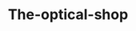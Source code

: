 ---
slug: the-optical-shop
link: /projects/the-optical-shop/
category: 'projects'
title: The-optical-shop
publicData: Sep 11th 2020
pagesCount: 8
pages: 
        - page:
            - image: ../../assets/images/projects/project-0-openfactoring/1.jpg
            - title: Главная,
        - page:
            - image: ../../assets/images/projects/project-0-openfactoring/1.jpg
            - title: Бренды,
        - page:
            - image: ../../assets/images/projects/project-0-openfactoring/1.jpg
            - title: Линзы,
        - page:
            - image: ../../assets/images/projects/project-0-openfactoring/1.jpg
            - title: Контакты,
        - page:
            - image: ../../assets/images/projects/project-0-openfactoring/1.jpg
            - title: Очки,
        - page:
            - image: ../../assets/images/projects/project-0-openfactoring/1.jpg
            - title: Обзор,
        - page:
            - image: ../../assets/images/projects/project-0-openfactoring/1.jpg
            - title: Сервисы,
        - page:
            - image: ../../assets/images/projects/project-0-openfactoring/1.jpg
            - title: Солнечные Очки
sortIdx: 350
---